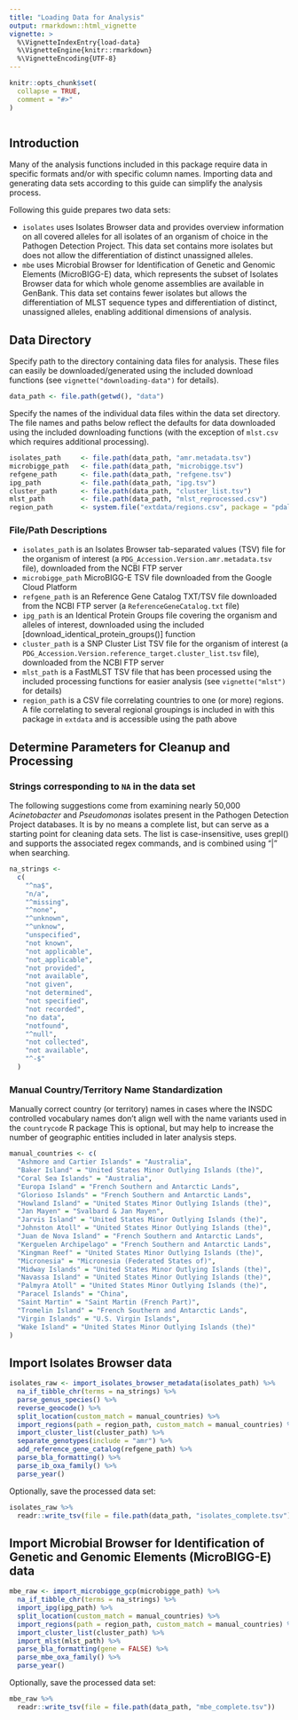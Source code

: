 ```yaml
---
title: "Loading Data for Analysis"
output: rmarkdown::html_vignette
vignette: >
  %\VignetteIndexEntry{load-data}
  %\VignetteEngine{knitr::rmarkdown}
  %\VignetteEncoding{UTF-8}
---
```


```r
knitr::opts_chunk$set(
  collapse = TRUE,
  comment = "#>"
)
```

```r
```
## Introduction 
Many of the analysis functions included in this package require data in specific
formats and/or with specific column names. Importing data and generating
data sets according to this guide can simplify the analysis process.

Following this guide prepares two data sets:

* `isolates` uses Isolates Browser data and provides overview information on all covered alleles for all isolates of an organism of choice in the Pathogen Detection Project. This data set contains more isolates but does not allow the differentiation of distinct unassigned alleles.
* `mbe` uses Microbial Browser for Identification of Genetic and Genomic Elements (MicroBIGG-E) data, which represents the subset of Isolates Browser data for which whole genome assemblies are available in GenBank. This data set contains fewer isolates but allows the differentiation of MLST sequence types and differentiation of distinct, unassigned alleles, enabling additional dimensions of analysis.

## Data Directory
Specify path to the directory containing data files for analysis. These files
can easily be downloaded/generated using the included download functions (see
`vignette("downloading-data")` for details).

```r
data_path <- file.path(getwd(), "data")
```

Specify the names of the individual data files within the data set directory.
The file names and paths  below reflect the defaults for data downloaded using
the included downloading functions (with the exception of `mlst.csv` which
requires additional processing).

```r
isolates_path     <- file.path(data_path, "amr.metadata.tsv")
microbigge_path   <- file.path(data_path, "microbigge.tsv")
refgene_path      <- file.path(data_path, "refgene.tsv")
ipg_path          <- file.path(data_path, "ipg.tsv")
cluster_path      <- file.path(data_path, "cluster_list.tsv")
mlst_path         <- file.path(data_path, "mlst_reprocessed.csv")
region_path       <- system.file("extdata/regions.csv", package = "pdallele")
```

### File/Path Descriptions
* `isolates_path` is an Isolates Browser tab-separated values (TSV) file for the organism of interest (a `PDG_Accession.Version.amr.metadata.tsv` file), downloaded from the NCBI FTP server 
* `microbigge_path` MicroBIGG-E TSV file downloaded from the Google Cloud Platform
* `refgene_path` is an Reference Gene Catalog TXT/TSV file downloaded from the NCBI FTP server (a `ReferenceGeneCatalog.txt` file)
* `ipg_path` is an Identical Protein Groups file covering the organism and alleles of interest, downloaded using the included [download_identical_protein_groups()] function
* `cluster_path` is a SNP Cluster List TSV file for the organism of interest (a `PDG_Accession.Version.reference_target.cluster_list.tsv` file), downloaded from the NCBI FTP server
* `mlst_path` is a FastMLST TSV file that has been processed using the included processing functions for easier analysis (see `vignette("mlst")` for details)
* `region_path` is a CSV file correlating countries to one (or more) regions. A file correlating to several regional groupings is included in with this package in `extdata` and is accessible using the path above

## Determine Parameters for Cleanup and Processing
### Strings corresponding to `NA` in the data set
The following suggestions come from examining nearly 50,000 *Acinetobacter*
and *Pseudomonas* isolates present in the Pathogen Detection Project databases.
It is by no means a complete list, but can serve as a starting point for
cleaning data sets. The list is case-insensitive, uses grepl() and supports the
associated regex commands, and is combined using "|" when searching.

```r
na_strings <-
  c(
    "^na$",
    "n/a",
    "^missing",
    "^none",
    "^unknown",
    "^unknow",
    "unspecified",
    "not known",
    "not applicable",
    "not_applicable",
    "not provided",
    "not available",
    "not given",
    "not determined",
    "not specified",
    "not recorded",
    "no data",
    "notfound",
    "^null",
    "not collected",
    "not available",
    "^-$"
  )
```

### Manual Country/Territory Name Standardization
Manually correct country (or territory) names in cases where the INSDC
controlled vocabulary names don't align well with the name variants used in the
`countrycode` R package This is optional, but may help to increase the number of
geographic entities included in later analysis steps.

```r
manual_countries <- c(
  "Ashmore and Cartier Islands" = "Australia",
  "Baker Island" = "United States Minor Outlying Islands (the)",
  "Coral Sea Islands" = "Australia",
  "Europa Island" = "French Southern and Antarctic Lands",
  "Glorioso Islands" = "French Southern and Antarctic Lands",
  "Howland Island" = "United States Minor Outlying Islands (the)",
  "Jan Mayen" = "Svalbard & Jan Mayen",
  "Jarvis Island" = "United States Minor Outlying Islands (the)",
  "Johnston Atoll" = "United States Minor Outlying Islands (the)",
  "Juan de Nova Island" = "French Southern and Antarctic Lands",
  "Kerguelen Archipelago" = "French Southern and Antarctic Lands",
  "Kingman Reef" = "United States Minor Outlying Islands (the)",
  "Micronesia" = "Micronesia (Federated States of)",
  "Midway Islands" = "United States Minor Outlying Islands (the)",
  "Navassa Island" = "United States Minor Outlying Islands (the)",
  "Palmyra Atoll" = "United States Minor Outlying Islands (the)",
  "Paracel Islands" = "China",
  "Saint Martin" = "Saint Martin (French Part)",
  "Tromelin Island" = "French Southern and Antarctic Lands",
  "Virgin Islands" = "U.S. Virgin Islands",
  "Wake Island" = "United States Minor Outlying Islands (the)"
)
```


## Import Isolates Browser data
```r
isolates_raw <- import_isolates_browser_metadata(isolates_path) %>%
  na_if_tibble_chr(terms = na_strings) %>%
  parse_genus_species() %>%
  reverse_geocode() %>%
  split_location(custom_match = manual_countries) %>%
  import_regions(path = region_path, custom_match = manual_countries) %>%
  import_cluster_list(cluster_path) %>%
  separate_genotypes(include = "amr") %>%
  add_reference_gene_catalog(refgene_path) %>%
  parse_bla_formatting() %>%
  parse_ib_oxa_family() %>%
  parse_year()
```

Optionally, save the processed data set:
```r
isolates_raw %>%
  readr::write_tsv(file = file.path(data_path, "isolates_complete.tsv"))
```

## Import Microbial Browser for Identification of Genetic and Genomic Elements (MicroBIGG-E) data
```r
mbe_raw <- import_microbigge_gcp(microbigge_path) %>%
  na_if_tibble_chr(terms = na_strings) %>%
  import_ipg(ipg_path) %>%
  split_location(custom_match = manual_countries) %>%
  import_regions(path = region_path, custom_match = manual_countries) %>%
  import_cluster_list(cluster_path) %>%
  import_mlst(mlst_path) %>%
  parse_bla_formatting(gene = FALSE) %>%
  parse_mbe_oxa_family() %>%
  parse_year()
```

Optionally, save the processed data set:

```r
mbe_raw %>%
  readr::write_tsv(file = file.path(data_path, "mbe_complete.tsv"))
```

